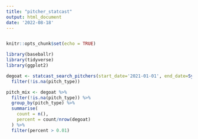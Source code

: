 ```yaml
---
title: "pitcher_statcast"
output: html_document
date: '2022-08-18'
---
```


```r


```

```r
knitr::opts_chunk$set(echo = TRUE)
```

```r
library(baseballr)
library(tidyverse)
library(ggplot2)
```

```r
degoat <- statcast_search_pitchers(start_date='2021-01-01', end_date=Sys.Date(), pitcherid=594798) %>%
  filter(!is.na(pitch_type))
```

```r
pitch_mix <- degoat %>%
  filter(!is.na(pitch_type)) %>%
  group_by(pitch_type) %>%
  summarise(
    count = n(),
    percent = count/nrow(degoat)
  ) %>%
  filter(percent > 0.01)



```